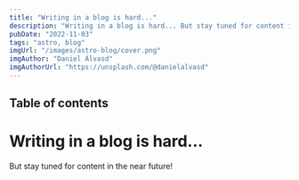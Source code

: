 ```yaml
---
title: "Writing in a blog is hard..."
description: "Writing in a blog is hard... But stay tuned for content in the near future!"
pubDate: "2022-11-03"
tags: "astro, blog"
imgUrl: "/images/astro-blog/cover.png"
imgAuthor: "Daniel Álvasd"
imgAuthorUrl: "https://unsplash.com/@danielalvasd"
---
```



## Table of contents

# Writing in a blog is hard...

But stay tuned for content in the near future!
